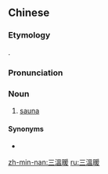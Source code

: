 {{also|三温暖}}
==Chinese==
{{zh-forms|s=三温暖|type=12}}

===Etymology===
{{zh-psm|sauna}}.

===Pronunciation===
{{zh-pron
|m=sānwēnnuǎn
|mn=sam-un-loán
|h=pfs=sâm-vûn-nôn
|cat=n
}}

===Noun===
{{zh-noun}}

# [[sauna]]

====Synonyms====
* {{zh-l|桑拿}}

[[zh-min-nan:三溫暖]]
[[ru:三溫暖]]